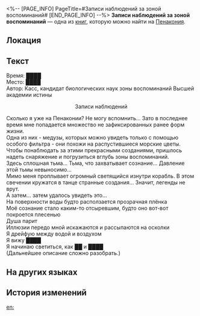 <%-- [PAGE_INFO]
PageTitle=#Записи наблюдений за зоной воспоминаний#
[END_PAGE_INFO] --%>
{{Дополнить}}
{{Книга Инфобокс
|id           = 373
|Название     = 
|Изображение  = Предмет Книга Пенакония.png
|Мир          = Пенакония
|Томов        = 1
|Автор        = <!--нужно добавить-->
|Описание     = Наблюдения учёного, записанные во время круиза на «Лучезарном шпате».
|Том1         = {{tx}}
|Источник1    = {{tx|Отсутствует источник}}
|Персонажи    = 
|Фракции      = 
}}
'''Записи наблюдений за зоной воспоминаний''' — одна из [[Книги|книг]], которую можно найти на [[Пенакония]].

==Локация==
{{Отметка карты|<!--название карты-->|<!--id отметки-->}}

==Текст==
Время: ████<br />
Место: ████<br />
Автор: Касс, кандидат биологических наук зоны воспоминаний Высшей академии истины

<div align="center">Записи наблюдений</div>

Сколько я уже на Пенаконии? Не могу вспомнить... Зато в последнее время мне попадается множество не зафиксированных ранее форм жизни.<br />
Одна из них - медузы, которых можно увидеть только с помощью особого фильтра - они похожи на распустившиеся морские цветы.<br />
Чтобы понаблюдать за этими прекрасными созданиями, пришлось надеть снаряжение и погрузиться вглубь зоны воспоминаний.<br />
Здесь сплошная тьма... Тьма, что захватывает сознание... Давление этой тьмы невыносимо...<br />
Мимо меня проплывает огромный светящийся изнутри корабль. В этом свечении кружатся в танце странные создания... Значит, легенды не врут.<br />
А затем... затем удалось увидеть это...<br />
На поверхности воды будто расползается прозрачная плёнка<br />
Моё сознание стало каким-то отсыревшим, будто оно вот-вот покроется плесенью<br />
Душа парит<br />
Иллюзии передо мной искажаются и рассыпаются на осколки<br />
Я дрейфую между водой и воздухом<br />
Я вижу ████<br />
Я начинаю светиться, как ██ и ████<br />
(Дальнейшее описание сложно разобрать.)

==На других языках==
{{На других языках
|en   = Observational Notes on Memory Zone Lifeforms
|zhs  = 忆域生物观测笔记
|zht  = 憶域生物觀測筆記
|ja   = 記憶域生物観測ノート
|ko   = 기억의 영역 생물 관측 노트
|es   = Notas de observación sobre las formas de vida en la Zona de los Recuerdos
|fr   = Notes d'observation sur la faune dans la Zone de mémoire
|ru   = Записи наблюдений за зоной воспоминаний
|th   = บันทึกสังเกตการณ์ - สิ่งมีชีวิตเขตแดนความทรงจำ
|vi   = Ghi Chép Quan Trắc Sinh Vật Vùng Hồi Ức
|de   = Beobachtungsnotizen über Speicherbereich-Lebensformen
|id   = Catatan Pengamatan Makhluk Hidup Memory Zone
|pt   = Notas de Observação Sobre as Formas de Vida da Zona da Memória
}}

==История изменений==
{{История изменений|3.5}}

[[en:]]